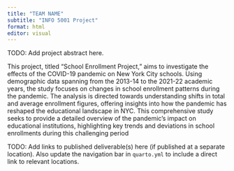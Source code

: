 ```yaml
---
title: "TEAM NAME"
subtitle: "INFO 5001 Project"
format: html
editor: visual
---
```


TODO: Add project abstract here.

This project, titled "School Enrollment Project," aims to investigate the effects of the COVID-19 pandemic on New York City schools. Using demographic data spanning from the 2013-14 to the 2021-22 academic years, the study focuses on changes in school enrollment patterns during the pandemic. The analysis is directed towards understanding shifts in total and average enrollment figures, offering insights into how the pandemic has reshaped the educational landscape in NYC. This comprehensive study seeks to provide a detailed overview of the pandemic's impact on educational institutions, highlighting key trends and deviations in school enrollments during this challenging period

TODO: Add links to published deliverable(s) here (if published at a separate location). Also update the navigation bar in `quarto.yml` to include a direct link to relevant locations.
